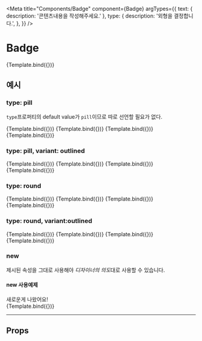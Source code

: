 
<Meta
  title="Components/Badge"
  component={Badge}
  argTypes={{
    text: { description: '콘텐츠내용을 작성해주세요.' },
    type: {
      description: '외형을 결정합니다.',
    },
  }}
/>


# Badge

<Canvas>
  <Story name="default" args={{ text: 'default' }}>
    {Template.bind({})}
  </Story>
</Canvas>

<ArgsTable story="default" />

## 예시

### type: pill

`type`프로퍼티의 default value가 `pill`이므로 따로 선언할 필요가 없다.

<Canvas>
  <Story name="pill primary" args={{ text: 'primary', color: 'primary' }}>
    {Template.bind({})}
  </Story>
  <Story name="pill light" args={{ text: 'light', color: 'light' }}>
    {Template.bind({})}
  </Story>
  <Story name="pill danger" args={{ text: 'danger', color: 'danger' }}>
    {Template.bind({})}
  </Story>
  <Story name="pill success" args={{ text: 'success', color: 'success' }}>
    {Template.bind({})}
  </Story>
</Canvas>

### type: pill, variant: outlined

<Canvas>
  <Story name="pill primary outlined" args={{ text: 'primary', color: 'primary', variant: 'outlined' }}>
    {Template.bind({})}
  </Story>
  <Story name="pill light outlined" args={{ text: 'light', color: 'light', variant: 'outlined' }}>
    {Template.bind({})}
  </Story>
  <Story name="pill danger outlined" args={{ text: 'danger', color: 'danger', variant: 'outlined' }}>
    {Template.bind({})}
  </Story>
  <Story name="pill success outlined" args={{ text: 'success', color: 'success', variant: 'outlined' }}>
    {Template.bind({})}
  </Story>
</Canvas>

### type: round

<Canvas>
  <Story name="round primary" args={{ type: 'round', text: 'primary', color: 'primary' }}>
    {Template.bind({})}
  </Story>
  <Story name="round light" args={{ type: 'round', text: 'light', color: 'light' }}>
    {Template.bind({})}
  </Story>
  <Story name="round danger" args={{ type: 'round', text: 'danger', color: 'danger' }}>
    {Template.bind({})}
  </Story>
  <Story name="round success" args={{ type: 'round', text: 'success', color: 'success' }}>
    {Template.bind({})}
  </Story>
</Canvas>

### type: round, variant:outlined

<Canvas>
  <Story name="round primary outlined" args={{ type: 'round', text: 'primary', color: 'primary', variant: 'outlined' }}>
    {Template.bind({})}
  </Story>
  <Story name="round light outlined" args={{ type: 'round', text: 'light', color: 'light', variant: 'outlined' }}>
    {Template.bind({})}
  </Story>
  <Story name="round danger outlined" args={{ type: 'round', text: 'danger', color: 'danger', variant: 'outlined' }}>
    {Template.bind({})}
  </Story>
  <Story name="round success outlined" args={{ type: 'round', text: 'success', color: 'success', variant: 'outlined' }}>
    {Template.bind({})}
  </Story>
</Canvas>

### new

제시된 속성을 그대로 사용해야 *디자이너의 의도*대로 사용할 수 있습니다.

#### new 사용예제

<Story name="new example">
  <div
    className={`${css`
      display: flex;
      span {
        margin-right: 0.4rem;
      }
    `}`}
  >
    <span>새로운게 나왔어요!</span>
    <Badge type="pill" color="new" text="N" size="small" variant="filled" />
  </div>
</Story>

<Canvas>
  <Story name="new" args={{ type: 'pill', color: 'new', text: 'N', size: 'small', variant: 'filled' }}>
    {Template.bind({})}
  </Story>
</Canvas>

---

## Props
